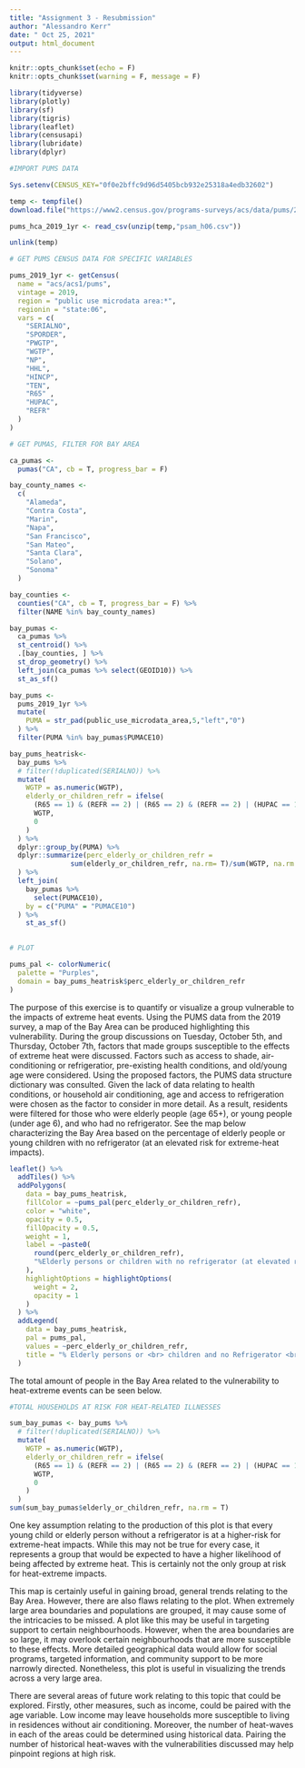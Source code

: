 ```yaml
---
title: "Assignment 3 - Resubmission"
author: "Alessandro Kerr"
date: " Oct 25, 2021"
output: html_document
---
```


```r

knitr::opts_chunk$set(echo = F)
knitr::opts_chunk$set(warning = F, message = F)

library(tidyverse)
library(plotly)
library(sf)
library(tigris)
library(leaflet)
library(censusapi)
library(lubridate)
library(dplyr)
```

```r
#IMPORT PUMS DATA

Sys.setenv(CENSUS_KEY="0f0e2bffc9d96d5405bcb932e25318a4edb32602")

temp <- tempfile()
download.file("https://www2.census.gov/programs-surveys/acs/data/pums/2019/1-Year/csv_hca.zip",destfile = temp)

pums_hca_2019_1yr <- read_csv(unzip(temp,"psam_h06.csv"))

unlink(temp)
```

```r
# GET PUMS CENSUS DATA FOR SPECIFIC VARIABLES

pums_2019_1yr <- getCensus(
  name = "acs/acs1/pums",
  vintage = 2019,
  region = "public use microdata area:*", 
  regionin = "state:06",
  vars = c(
    "SERIALNO",
    "SPORDER",
    "PWGTP",
    "WGTP",
    "NP",
    "HHL",
    "HINCP",
    "TEN",
    "R65" ,
    "HUPAC",
    "REFR"
  )
)
```

```r
# GET PUMAS, FILTER FOR BAY AREA

ca_pumas <-
  pumas("CA", cb = T, progress_bar = F)

bay_county_names <-
  c(
    "Alameda",
    "Contra Costa",
    "Marin",
    "Napa",
    "San Francisco",
    "San Mateo",
    "Santa Clara",
    "Solano",
    "Sonoma"
  )
```

```r
bay_counties <-
  counties("CA", cb = T, progress_bar = F) %>%
  filter(NAME %in% bay_county_names)

bay_pumas <-
  ca_pumas %>% 
  st_centroid() %>% 
  .[bay_counties, ] %>% 
  st_drop_geometry() %>% 
  left_join(ca_pumas %>% select(GEOID10)) %>% 
  st_as_sf()

bay_pums <-
  pums_2019_1yr %>% 
  mutate(
    PUMA = str_pad(public_use_microdata_area,5,"left","0")
  ) %>% 
  filter(PUMA %in% bay_pumas$PUMACE10)
```

```r
bay_pums_heatrisk<-
  bay_pums %>%
  # filter(!duplicated(SERIALNO)) %>%
  mutate(
    WGTP = as.numeric(WGTP),
    elderly_or_children_refr = ifelse(
      (R65 == 1) & (REFR == 2) | (R65 == 2) & (REFR == 2) | (HUPAC == 1) & (REFR == 2) , 
      WGTP,
      0
    )
  ) %>%
  dplyr::group_by(PUMA) %>%
  dplyr::summarize(perc_elderly_or_children_refr = 
               sum(elderly_or_children_refr, na.rm= T)/sum(WGTP, na.rm = T)*100
  ) %>%
  left_join(
    bay_pumas %>%
      select(PUMACE10),
    by = c("PUMA" = "PUMACE10") 
  ) %>%
    st_as_sf()
  

```

```r
# PLOT

pums_pal <- colorNumeric(
  palette = "Purples",
  domain = bay_pums_heatrisk$perc_elderly_or_children_refr
)
```


The purpose of this exercise is to quantify or visualize a group vulnerable to the impacts of extreme heat events. Using the PUMS data from the 2019 survey, a map of the Bay Area can be produced highlighting this vulnerability. During the group discussions on Tuesday, October 5th, and Thursday, October 7th, factors that made groups susceptible to the effects of extreme heat were discussed. Factors such as access to shade, air-conditioning or refrigeratior, pre-existing health conditions, and old/young age were considered. Using the proposed factors, the PUMS data structure dictionary was consulted. Given the lack of data relating to health conditions, or household air conditioning, age and access to refrigeration were chosen as the factor to consider in more detail. As a result, residents were filtered for those who were elderly people (age 65+), or young people (under age 6), and who had no refrigerator. See the map below characterizing the Bay Area based on the percentage of elderly people or young children with no refrigerator (at an elevated risk for extreme-heat impacts).

```r
leaflet() %>%
  addTiles() %>% 
  addPolygons(
    data = bay_pums_heatrisk,
    fillColor = ~pums_pal(perc_elderly_or_children_refr),
    color = "white",
    opacity = 0.5,
    fillOpacity = 0.5,
    weight = 1,
    label = ~paste0(
      round(perc_elderly_or_children_refr), 
      "%Elderly persons or children with no refrigerator (at elevated risk for heat-extreme impacts)"
    ),
    highlightOptions = highlightOptions(
      weight = 2,
      opacity = 1
    )
  ) %>% 
  addLegend(
    data = bay_pums_heatrisk,
    pal = pums_pal,
    values = ~perc_elderly_or_children_refr,
    title = "% Elderly persons or <br> children and no Refrigerator <br> (at elevated risk for <br> heat-extreme impacts)"
  )


```


The total amount of people in the Bay Area related to the vulnerability to heat-extreme events can be seen below.
 

```r
#TOTAL HOUSEHOLDS AT RISK FOR HEAT-RELATED ILLNESSES

sum_bay_pumas <- bay_pums %>%
  # filter(!duplicated(SERIALNO)) %>%
  mutate(
    WGTP = as.numeric(WGTP),
    elderly_or_children_refr = ifelse(
      (R65 == 1) & (REFR == 2) | (R65 == 2) & (REFR == 2) | (HUPAC == 1) & (REFR == 2), 
      WGTP,
      0
    )
  ) 
sum(sum_bay_pumas$elderly_or_children_refr, na.rm = T)

```


One key assumption relating to the production of this plot is that every young child or elderly person without a refrigerator is at a higher-risk for extreme-heat impacts. While this may not be true for every case, it represents a group that would be expected to have a higher likelihood of being affected by extreme heat. This is certainly not the only group at risk for heat-extreme impacts. 

This map is certainly useful in gaining broad, general trends relating to the Bay Area. However, there are also flaws relating to the plot. When extremely large area boundaries and populations are grouped, it may cause some of the intricacies to be missed. A plot like this may be useful in targeting support to certain neighbourhoods. However, when the area boundaries are so large, it may overlook certain neighbourhoods that are more susceptible to these effects. More detailed geographical data would allow for social programs, targeted information, and community support to be more narrowly directed. Nonetheless, this plot is useful in visualizing the trends across a very large area. 

There are several areas of future work relating to this topic that could be explored. Firstly, other measures, such as income, could be paired with the age variable. Low income may leave households more susceptible to living in residences without air conditioning. Moreover, the number of heat-waves in each of the areas could be determined using historical data. Pairing the number of historical heat-waves with the vulnerabilities discussed may help pinpoint regions at high risk. 
